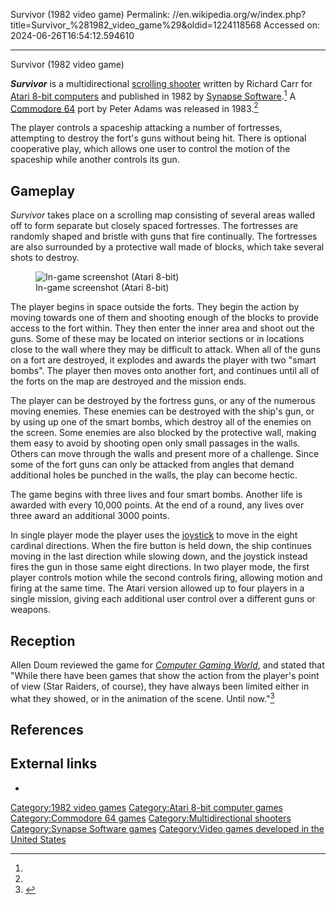 Survivor (1982 video game)
Permalink: //en.wikipedia.org/w/index.php?title=Survivor_%281982_video_game%29&oldid=1224118568
Accessed on: 2024-06-26T16:54:12.594610



------
Survivor (1982 video game)
{{more citations needed|date=February 2017}}
{{Infobox video game
| title = Survivor
| image = File:Survivor front box cover C64.jpg
| designer = Richard Carr<ref name="giantlist"/>
| publisher = [[Synapse Software]]
| released = '''1982:''' Atari<br/>'''1983:''' C64
| genre = [[Scrolling shooter]]
| modes = [[Single-player]]<br/>2-4 player cooperative
| platforms = [[Atari 8-bit computers|Atari 8-bit]], [[Commodore 64]]
}}

'''''Survivor''''' is a multidirectional [[scrolling shooter]] written by Richard Carr for [[Atari 8-bit computers]] and published in 1982 by [[Synapse Software]].<ref name="giantlist"/> A [[Commodore 64]] port by Peter Adams was released in 1983.<ref name="giantlist"/>

The player controls a spaceship attacking a number of fortresses, attempting to destroy the fort's guns without being hit. There is optional cooperative play, which allows one user to control the motion of the spaceship while another controls its gun.

==Gameplay==
''Survivor'' takes place on a scrolling map consisting of several areas walled off to form separate but closely spaced fortresses. The fortresses are randomly shaped and bristle with guns that fire continually. The fortresses are also surrounded by a protective wall made of blocks, which take several shots to destroy.

[[File:Survivor_Atari_8-bit_PAL_screenshot.png|thumb|left|In-game screenshot (Atari 8-bit)]]

The player begins in space outside the forts. They begin the action by moving towards one of them and shooting enough of the blocks to provide access to the fort within. They then enter the inner area and shoot out the guns. Some of these may be located on interior sections or in locations close to the wall where they may be difficult to attack. When all of the guns on a fort are destroyed, it explodes and awards the player with two "smart bombs". The player then moves onto another fort, and continues until all of the forts on the map are destroyed and the mission ends.

The player can be destroyed by the fortress guns, or any of the numerous moving enemies. These enemies can be destroyed with the ship's gun, or by using up one of the smart bombs, which destroy all of the enemies on the screen. Some enemies are also blocked by the protective wall, making them easy to avoid by shooting open only small passages in the walls. Others can move through the walls and present more of a challenge. Since some of the fort guns can only be attacked from angles that demand additional holes be punched in the walls, the play can become hectic.

The game begins with three lives and four smart bombs. Another life is awarded with every 10,000 points. At the end of a round, any lives over three award an additional 3000 points.

In single player mode the player uses the [[joystick]] to move in the eight cardinal directions. When the fire button is held down, the ship continues moving in the last direction while slowing down, and the joystick instead fires the gun in those same eight directions. In two player mode, the first player controls motion while the second controls firing, allowing motion and firing at the same time. The Atari version allowed up to four players in a single mission, giving each additional user control over a different guns or weapons.

==Reception==
Allen Doum reviewed the game for ''[[Computer Gaming World]]'', and stated that "While there have been games that show the action from the player's point of view (Star Raiders, of course), they have always been limited either in what they showed, or in the animation of the scene. Until now."<ref name="CGW10">{{cite magazine |last=Doum |first=Allen |title=The Atari Arena |magazine=Computer Gaming World |date=May–Jun 1983 |volume=1 |issue=10 |pages=28–29}}</ref>

==References==
{{Reflist|refs=
<ref name="giantlist">{{cite web|title=The Giant List of Classic Game Programmers|url=https://dadgum.com/giantlist/|last1=Hague|first1=James}}</ref>
}}

==External links==
*{{IAg|a8b_Survivor_1982_Synapse_Software_US}}

[[Category:1982 video games]]
[[Category:Atari 8-bit computer games]]
[[Category:Commodore 64 games]]
[[Category:Multidirectional shooters]]
[[Category:Synapse Software games]]
[[Category:Video games developed in the United States]]